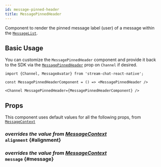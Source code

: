 ```yaml
---
id: message-pinned-header
title: MessagePinnedHeader
---
```



Component to render the pinned message label (user) of a message within the [`MessageList`](./message-list.mdx).

## Basic Usage

You can customize the `MessagePinnedHeader` component and provide it back to the SDK via the [`MessagePinnedHeader`](../../core-components/channel#MessagePinnedHeader) prop on `Channel` if desired.

```tsx
import {Channel, MessageAvatar} from 'stream-chat-react-native';

const MessagePinnedHeaderComponent = () => <MessagePinnedHeader />

<Channel MessagePinnedHeader={MessagePinnedHeaderComponent} />
```

## Props

This component uses default values for all the following props, from [`MessageContext`](../../contexts/message-context)

### <div class="label description">_overrides the value from [MessageContext](../../contexts/message-context#alignment)_</div> `alignment` \{#alignment}

<Alignment />

### <div class="label description">_overrides the value from [MessageContext](../../contexts/message-context#message)_</div> `message` \{#message}

<MessageProp />

